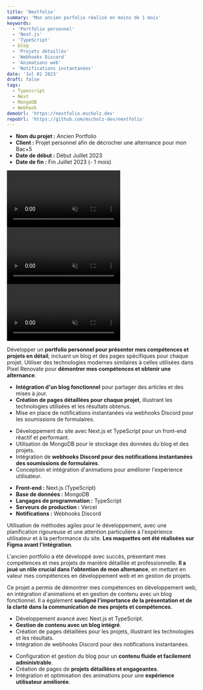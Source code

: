 ```yaml
---
title: 'Nextfolio'
summary: 'Mon ancien porfolio réalisé en moins de 1 mois'
keywords:
  - 'Portfolio personnel'
  - 'Next.js'
  - 'TypeScript'
  - blog
  - 'Projets détaillés'
  - 'Webhooks Discord'
  - 'Animations web'
  - 'Notifications instantanées'
date: 'Jul 01 2023'
draft: false
tags:
  - Typescript
  - Next
  - MongoDB
  - Webhook
demoUrl: 'https://nextfolio.mscholz.dev'
repoUrl: 'https://github.com/mscholz-dev/nextfolio'
---
```


<TitleLink number={2} title="1 ▸ Présentation du Projet"/>

- **Nom du projet :** Ancien Portfolio
- **Client :** Projet personnel afin de décrocher une alternance pour mon Bac+5
- **Date de début :** Début Juillet 2023
- **Date de fin :** Fin Juillet 2023 (- 1 mois)

<TitleLink number={3} title="Vidéo de présentation de la page d'Accueil de mon portfolio de 2O23"/>

<video controls="true" muted="true" preload="auto" autoplay="true" loop="true">
  <source src="/videos/nextfolio-page-accueil.mp4" type="video/mp4"/>
</video>

<TitleLink number={3} title="Vidéo de présentation de la page du projet Exact Form de mon portfolio de 2O23"/>

<video controls="true" muted="true" preload="auto" autoplay="true" loop="true">
  <source src="/videos/nextfolio-page-projet-exact-form.mp4" type="video/mp4"/>
</video>

<TitleLink number={3} title="Vidéo de présentation de la page d'un des articles de mon portfolio de 2O23"/>

<video controls="true" muted="true" preload="auto" autoplay="true" loop="true">
  <source src="/videos/nextfolio-page-article-composants.mp4" type="video/mp4"/>
</video>

<TitleLink number={2} title="2 ▸ Objectifs du Projet"/>

Développer un **portfolio personnel pour présenter mes compétences et projets en détail**, incluant un blog et des pages spécifiques pour chaque projet. Utiliser des technologies modernes similaires à celles utilisées dans Pixel Renovate pour **démontrer mes compétences et obtenir une alternance**.

<TitleLink number={2} title="3 ▸ Défis rencontrés"/>

- **Intégration d'un blog fonctionnel** pour partager des articles et des mises à jour.
- **Création de pages détaillées pour chaque projet**, illustrant les technologies utilisées et les résultats obtenus.
- Mise en place de notifications instantanées via webhooks Discord pour les soumissions de formulaires.

<TitleLink number={2} title="4 ▸ Solutions apportées"/>

- Développement du site avec Next.js et TypeScript pour un front-end réactif et performant.
- Utilisation de MongoDB pour le stockage des données du blog et des projets.
- Intégration de **webhooks Discord pour des notifications instantanées des soumissions de formulaires**.
- Conception et intégration d'animations pour améliorer l'expérience utilisateur.

<TitleLink number={2} title="5 ▸ Technologies"/>

- **Front-end :** Next.js (TypeScript)
- **Base de données :** MongoDB
- **Langages de programmation :** TypeScript
- **Serveurs de production :** Vercel
- **Notifications :** Webhooks Discord

<TitleLink number={2} title="6 ▸ Processus"/>

Utilisation de méthodes agiles pour le développement, avec une planification rigoureuse et une attention particulière à l'expérience utilisateur et à la performance du site. **Les maquettes ont été réalisées sur Figma avant l'intégration**.

<TitleLink number={2} title="7 ▸ Résultats obtenus"/>

L'ancien portfolio a été développé avec succès, présentant mes compétences et mes projets de manière détaillée et professionnelle. **Il a joué un rôle crucial dans l'obtention de mon alternance**, en mettant en valeur mes compétences en développement web et en gestion de projets.

<TitleLink number={2} title="8 ▸ Retours sur la mission"/>

Ce projet a permis de démontrer mes compétences en développement web, en intégration d'animations et en gestion de contenu avec un blog fonctionnel. Il a également **souligné l'importance de la présentation et de la clarté dans la communication de mes projets et compétences**.

<TitleLink number={2} title="9 ▸ Compétences Acquises"/>

- Développement avancé avec Next.js et TypeScript.
- **Gestion de contenu avec un blog intégré**.
- Création de pages détaillées pour les projets, illustrant les technologies et les résultats.
- Intégration de webhooks Discord pour des notifications instantanées.

<TitleLink number={2} title="10 ▸ Difficultés Rencontrées"/>

- Configuration et gestion du blog pour un **contenu fluide et facilement administrable**.
- Création de pages de **projets détaillées et engageantes**.
- Intégration et optimisation des animations pour une **expérience utilisateur améliorée**.
